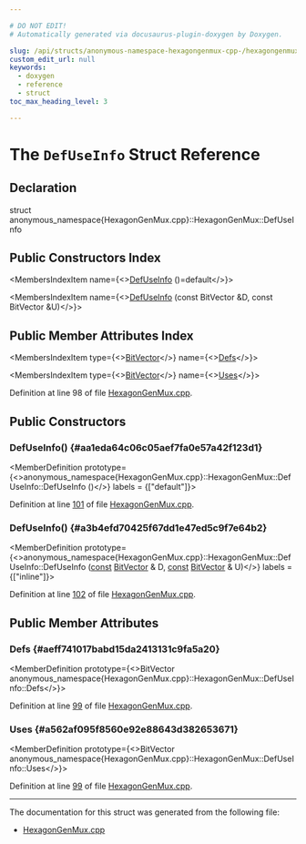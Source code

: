 ```yaml
---

# DO NOT EDIT!
# Automatically generated via docusaurus-plugin-doxygen by Doxygen.

slug: /api/structs/anonymous-namespace-hexagongenmux-cpp-/hexagongenmux/defuseinfo
custom_edit_url: null
keywords:
  - doxygen
  - reference
  - struct
toc_max_heading_level: 3

---
```





# The `DefUseInfo` Struct Reference

<DoxygenPage pluginConfig={pluginConfig}>



## Declaration

<CodeBlock>struct anonymous_namespace{HexagonGenMux.cpp}::HexagonGenMux::DefUseInfo</CodeBlock>

## Public Constructors Index

<MembersIndex>

<MembersIndexItem
  name={<><a href="#aa1eda64c06c05aef7fa0e57a42f123d1">DefUseInfo</a> ()=default</>}>
</MembersIndexItem>

<MembersIndexItem
  name={<><a href="#a3b4efd70425f67dd1e47ed5c9f7e64b2">DefUseInfo</a> (const BitVector &amp;D, const BitVector &amp;U)</>}>
</MembersIndexItem>

</MembersIndex>

## Public Member Attributes Index

<MembersIndex>

<MembersIndexItem
  type={<><a href="/docs/api/classes/llvm/bitvector">BitVector</a></>}
  name={<><a href="#aeff741017babd15da2413131c9fa5a20">Defs</a></>}>
</MembersIndexItem>

<MembersIndexItem
  type={<><a href="/docs/api/classes/llvm/bitvector">BitVector</a></>}
  name={<><a href="#a562af095f8560e92e88643d382653671">Uses</a></>}>
</MembersIndexItem>

</MembersIndex>


Definition at line 98 of file <a href="/docs/api/files/lib/lib/target/lib/target/hexagon/hexagongenmux-cpp">HexagonGenMux.cpp</a>.

<SectionDefinition>

## Public Constructors

### DefUseInfo() {#aa1eda64c06c05aef7fa0e57a42f123d1}

<MemberDefinition
  prototype={<>anonymous&#95;namespace&#123;HexagonGenMux.cpp&#125;::HexagonGenMux::DefUseInfo::DefUseInfo ()</>}
  labels = {["default"]}>

Definition at line <a href="/docs/api/files/lib/lib/target/lib/target/hexagon/hexagongenmux-cpp/#l00101">101</a> of file <a href="/docs/api/files/lib/lib/target/lib/target/hexagon/hexagongenmux-cpp">HexagonGenMux.cpp</a>.
</MemberDefinition>

### DefUseInfo() {#a3b4efd70425f67dd1e47ed5c9f7e64b2}

<MemberDefinition
  prototype={<>anonymous&#95;namespace&#123;HexagonGenMux.cpp&#125;::HexagonGenMux::DefUseInfo::DefUseInfo (<a href="/docs/api/files/lib/lib/target/lib/target/aarch64/aarch64promoteconstant-cpp/#a90f8350fecae261c25be85d38b451bff">const</a> <a href="/docs/api/classes/llvm/bitvector">BitVector</a> &amp; D, <a href="/docs/api/files/lib/lib/target/lib/target/aarch64/aarch64promoteconstant-cpp/#a90f8350fecae261c25be85d38b451bff">const</a> <a href="/docs/api/classes/llvm/bitvector">BitVector</a> &amp; U)</>}
  labels = {["inline"]}>

Definition at line <a href="/docs/api/files/lib/lib/target/lib/target/hexagon/hexagongenmux-cpp/#l00102">102</a> of file <a href="/docs/api/files/lib/lib/target/lib/target/hexagon/hexagongenmux-cpp">HexagonGenMux.cpp</a>.
</MemberDefinition>

</SectionDefinition>

<SectionDefinition>

## Public Member Attributes

### Defs {#aeff741017babd15da2413131c9fa5a20}

<MemberDefinition
  prototype={<>BitVector anonymous&#95;namespace&#123;HexagonGenMux.cpp&#125;::HexagonGenMux::DefUseInfo::Defs</>}>

Definition at line <a href="/docs/api/files/lib/lib/target/lib/target/hexagon/hexagongenmux-cpp/#l00099">99</a> of file <a href="/docs/api/files/lib/lib/target/lib/target/hexagon/hexagongenmux-cpp">HexagonGenMux.cpp</a>.
</MemberDefinition>

### Uses {#a562af095f8560e92e88643d382653671}

<MemberDefinition
  prototype={<>BitVector anonymous&#95;namespace&#123;HexagonGenMux.cpp&#125;::HexagonGenMux::DefUseInfo::Uses</>}>

Definition at line <a href="/docs/api/files/lib/lib/target/lib/target/hexagon/hexagongenmux-cpp/#l00099">99</a> of file <a href="/docs/api/files/lib/lib/target/lib/target/hexagon/hexagongenmux-cpp">HexagonGenMux.cpp</a>.
</MemberDefinition>

</SectionDefinition>

<hr/>

The documentation for this struct was generated from the following file:

<ul>
<li><a href="/docs/api/files/lib/lib/target/lib/target/hexagon/hexagongenmux-cpp">HexagonGenMux.cpp</a></li>
</ul>

</DoxygenPage>
